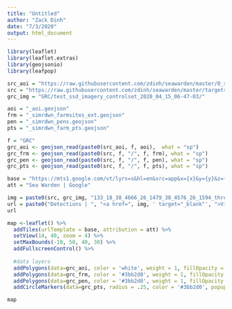 ```yaml
---
title: "Untitled"
author: "Zack Dinh"
date: "7/3/2020"
output: html_document
---
```


```r
library(leaflet)
library(leaflet.extras)
library(geojsonio)
library(leafpop)
```

```r
src_aoi = "https://raw.githubusercontent.com/zdinh/seawarden/master/0_search_areas/3_aoi/"
src = "https://raw.githubusercontent.com/zdinh/seawarden/master/targets_2_simrdwn/"
grc_img = "GRC/test_ssd_imagery_controlset_2020_04_15_06-47-03/"

aoi = "_aoi.geojson"
frm = "_simrdwn_farmsites_ext.geojson"
pen = "_simrdwn_pens.geojson"
pts = "_simrdwn_farm_pts.geojson"

f = "GRC"
grc_aoi <- geojson_read(paste0(src_aoi, f, aoi),  what = "sp")
grc_frm <- geojson_read(paste0(src, f, "/", f, frm), what = "sp")
grc_pen <- geojson_read(paste0(src, f, "/", f, pen), what = "sp")
grc_pts <- geojson_read(paste0(src, f, "/", f, pts), what = "sp")
```

```r
base = "https://mts1.google.com/vt/lyrs=s&hl=en&src=app&x={x}&y={y}&z={z}&s=G"
att = "Sea Warden | Google"

img = paste0(src, grc_img, "133_18_38_4666_26_1479_38_4576_26_1594_thresh%3D0.25..jpeg")
url = paste0("Detections | ", "<a href=", img, ' target="_blank"', ">View Image</a>")
url
```


```r
map <-leaflet() %>%
  addTiles(urlTemplate = base, attribution = att) %>%
  setView(14, 40, zoom = 4) %>%
  setMaxBounds(-10, 50, 40, 30) %>%
  addFullscreenControl() %>%
  
  #data layers
  addPolygons(data=grc_aoi, color = 'white', weight = 1, fillOpacity = 0, popup = popupTable(grc_aoi, feature.id = FALSE, row.numbers = FALSE)) %>%
  addPolygons(data=grc_frm, color = '#3bb2d0', weight = 1, fillOpacity = 0, popup = popupTable(grc_frm, feature.id = FALSE, row.numbers = FALSE)) %>%
  addPolygons(data=grc_pen, color = '#3bb2d0', weight = 1, fillOpacity = 0, popup = popupTable(grc_pen, feature.id = FALSE, row.numbers = FALSE)) %>%
  addCircleMarkers(data=grc_pts, radius = .25, color = '#3bb2d0', popup = paste0(url, popupImage(img, src = "remote", height=300, width=300)))

map
```